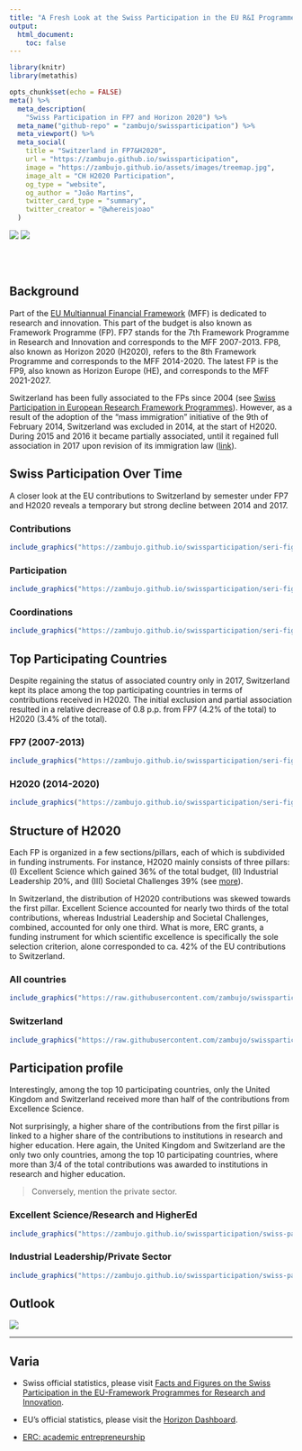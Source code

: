 ```yaml
---
title: "A Fresh Look at the Swiss Participation in the EU R&I Programmes"
output:
  html_document:
    toc: false
---
```


```r
library(knitr)
library(metathis)

opts_chunk$set(echo = FALSE)
meta() %>%
  meta_description(
    "Swiss Participation in FP7 and Horizon 2020") %>%
  meta_name("github-repo" = "zambujo/swissparticipation") %>%
  meta_viewport() %>%
  meta_social(
    title = "Switzerland in FP7&H2020",
    url = "https://zambujo.github.io/swissparticipation",
    image = "https://zambujo.github.io/assets/images/treemap.jpg",
    image_alt = "CH H2020 Participation",
    og_type = "website",
    og_author = "João Martins",
    twitter_card_type = "summary",
    twitter_creator = "@whereisjoao"
  )
```

<!-- badges: start -->
[![](https://img.shields.io/github/watchers/zambujo/swissparticipation?style=social)](https://github.com/zambujo/swissparticipation)
[![](https://img.shields.io/github/issues/zambujo/swissparticipation)](https://github.com/zambujo/swissparticipation/issues)
<!-- badges: end -->

<br />
<br />

## Background

Part of the [EU Multiannual Financial Framework](https://op.europa.eu/en/publication-detail/-/publication/d2cf202e-f36a-45b2-84e7-1ac6ad996e90) (MFF) is dedicated to research and innovation. This part of the budget is also   known as Framework Programme (FP). FP7 stands for the 7th Framework Programme in Research and Innovation and corresponds to the MFF 2007-2013.  FP8, also known as Horizon 2020 (H2020), refers to the 8th Framework Programme and corresponds to the MFF 2014-2020. The latest FP is the FP9, also known as Horizon Europe (HE), and corresponds to the MFF 2021-2027. 

Switzerland has been fully associated to the FPs since 2004 (see [Swiss Participation in European Research Framework Programmes](https://www.sbfi.admin.ch/sbfi/en/home/research-and-innovation/international-cooperation-r-and-i/eu-framework-programmes-for-research/f-f-swiss-participation.html)).  However, as a result of the adoption of the "mass immigration" initiative of the 9th of February 2014, Switzerland was excluded in 2014, at the start of H2020.  During 2015 and 2016 it became partially associated, until it regained full association in 2017 upon revision of its immigration law ([link](https://www.swissinfo.ch/eng/new-immigration-law-clears-final-hurdle/42769316)).

## Swiss Participation Over Time {.tabset .tabset-fade .tabset-pills}

A closer look at the EU contributions to Switzerland by semester under FP7 and H2020 reveals a temporary but strong decline between 2014 and 2017. 

### Contributions

```r
include_graphics("https://zambujo.github.io/swissparticipation/seri-figures_files/figure-html/swiss-countributions-1.svg")
```

### Participation

```r
include_graphics("https://zambujo.github.io/swissparticipation/seri-figures_files/figure-html/swiss-participations-1.svg")
```

### Coordinations

```r
include_graphics("https://zambujo.github.io/swissparticipation/seri-figures_files/figure-html/coordinations-overviews-1.svg")
```


## Top Participating Countries {.tabset .tabset-fade .tabset-pills}

Despite regaining the status of associated country only in 2017, Switzerland kept its place among the top participating countries in terms of contributions received in H2020. The initial exclusion and partial association resulted in a relative decrease of 0.8 p.p. from FP7 (4.2% of the total) to H2020 (3.4% of the total).

### FP7 (2007-2013)

```r
include_graphics("https://zambujo.github.io/swissparticipation/seri-figures_files/figure-html/visual-countries-fp7-1.svg")
```

### H2020 (2014-2020)

```r
include_graphics("https://zambujo.github.io/swissparticipation/seri-figures_files/figure-html/visual-countries-1.svg")
```

##  Structure of H2020 {.tabset .tabset-fade .tabset-pills}

Each FP is organized in a few sections/pillars, each of which is subdivided in funding instruments. For instance, H2020 mainly consists of three pillars: (I) Excellent Science which gained 36% of the total budget, (II) Industrial Leadership 20%, and (III) Societal Challenges 39% (see [more](https://ec.europa.eu/programmes/horizon2020/en/h2020-sections)).

In Switzerland, the distribution of H2020 contributions was skewed towards the first pillar. Excellent Science accounted for nearly two thirds of the total contributions, whereas Industrial Leadership and Societal Challenges, combined, accounted for only one third. What is more, ERC grants, a funding instrument for which scientific excellence is specifically the sole selection criterion, alone corresponded to ca. 42% of the EU contributions to Switzerland.

### All countries

```r
include_graphics("https://raw.githubusercontent.com/zambujo/swissparticipation/main/data/treemap-all.svg")
```

### Switzerland

```r
include_graphics("https://raw.githubusercontent.com/zambujo/swissparticipation/main/data/treemap-ch.svg")
```

## Participation profile {.tabset .tabset-fade .tabset-pills}

Interestingly, among the top 10 participating countries, only the United Kingdom and Switzerland received more than half of the contributions from Excellence Science.

Not surprisingly, a higher share of the contributions from the first pillar is linked to a higher share of the contributions to institutions in research and higher education. Here again, the United Kingdom and Switzerland are the only two only countries, among the top 10 participating countries, where more than 3/4 of the total contributions was awarded to institutions in research and higher education.

> Conversely, mention the private sector.

### Excellent Science/Research and HigherEd

```r
include_graphics("https://zambujo.github.io/swissparticipation/swiss-participation_files/figure-html/country-profile-1-1.svg")
```

### Industrial Leadership/Private Sector

```r
include_graphics("https://zambujo.github.io/swissparticipation/swiss-participation_files/figure-html/country-profile-2-1.svg")
```

## Outlook

![](https://www.sbfi.admin.ch/sbfi/en/home/research-and-innovation/international-cooperation-r-and-i/eu-framework-programmes-for-research/horizon-europe/_jcr_content/par/image_798342255/image.imagespooler.jpg/1640244356864/Graphic%20Horizon%20Package%20Eligibility_Calls%202022_FINAL.jpp)

---

## Varia

- Swiss official statistics, please visit [Facts and Figures on the Swiss Participation in the EU-Framework Programmes for Research and Innovation](https://www.sbfi.admin.ch/sbfi/en/home/research-and-innovation/international-cooperation-r-and-i/eu-framework-programmes-for-research/f-f-swiss-participation.html).

- EU's official statistics, please visit the [Horizon Dashboard](https://webgate.ec.europa.eu/dashboard/sense/app/a976d168-2023-41d8-acec-e77640154726/sheet/0c8af38b-b73c-4da2-ba41-73ea34ab7ac4/state/analysis/select/Country/Switzerland).

- [ERC: academic entrepreneurship](https://erc.europa.eu/news-events/magazine/survey-poc-academic-entrepreneurship)